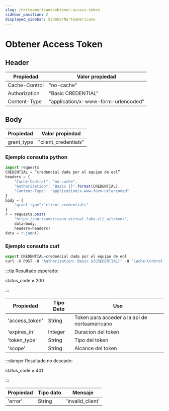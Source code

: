 ```yaml
---
slug: /norteamericano/obtener-access-token
sidebar_position: 2
displayed_sidebar: SidebarNorteamericano
---
```


# Obtener Access Token

## Header

| Propiedad   | Valor propiedad |
| --------------- | --------- |
| Cache-Control        | "no-cache"   |
| Authorization       | "Basic CREDENTIAL"   |                                                                                                                                                                                         |
| Content-Type        | "application/x-www-form-urlencoded"  |                                                                                                                                                                                                      |

## Body

|  Propiedad | Valor propiedad |
| --------------- | --------- |
| grant_type  | "client_credentials"   |                                                                                                                                                                                    |


### Ejemplo consulta python
```jsx title=
import requests
CREDENTIAL = ”credencial dada por el equipo de eol”
headers = {
    "Cache-Control": "no-cache",
    "Authorization": "Basic {}".format(CREDENTIAL),
    "Content-Type": "application/x-www-form-urlencoded"
}
body = {
    "grant_type":"client_credentials"
}
r = requests.post(
    "https://norteamericano.virtual-labx.cl/_o/token/",
    data=body,
    headers=headers)
data = r.json()
```
### Ejemplo consulta curl
```jsx title=
export CREDENTIAL=credencial dada por el equipo de eol
curl -X POST -H "Authorization: Basic ${CREDENTIAL}" -H "Cache-Control: no-cache" -H "Content-Type: application/x-www-form-urlencoded" "https://norteamericano.virtual-labx.cl/_o/token/" -d "grant_type=client_credentials"

```

:::tip Resultado esperado:

status_code = 200

:::


| Propiedad | Tipo Dato | Uso |
| ------------- | --------- | --------------------------------------------- |
| 'access_token'       | String    | Token para acceder a la api de norteamericano |
| 'expires_in'       | Integer    | Duracion del token |
| 'token_type'       | String    | Tipo del token |
| 'scope'       | String    | Alcance del token |

:::danger Resultado no deseado:

status_code = 401

:::

| Propiedad |Tipo dato  | Mensaje |
| --------------- | --------- | --------- |
| 'error'       | String   | 'invalid_client' |
